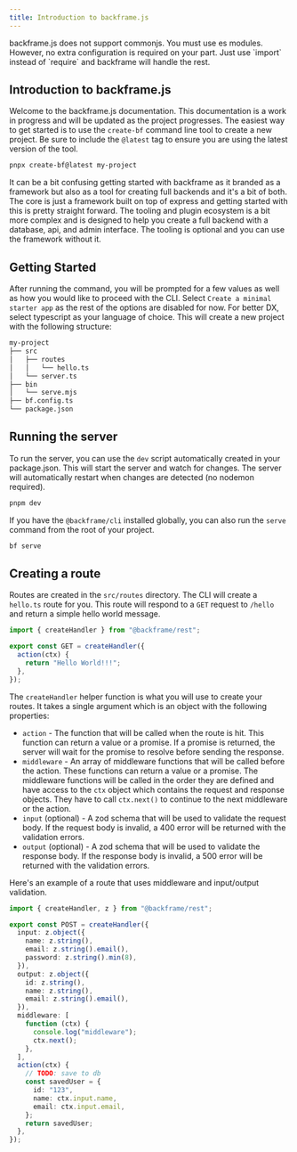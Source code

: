 ```yaml
---
title: Introduction to backframe.js
---
```



<Callout type="warning">
  backframe.js does not support commonjs. You must use es modules. However, no
  extra configuration is required on your part. Just use `import` instead of
  `require` and backframe will handle the rest.
</Callout>

## Introduction to backframe.js

Welcome to the backframe.js documentation. This documentation is a work in progress and will be updated as the project progresses. The easiest way to get started is to use the `create-bf` command line tool to create a new project. Be sure to include the `@latest` tag to ensure you are using the latest version of the tool.

```bash copy
pnpx create-bf@latest my-project
```

It can be a bit confusing getting started with backframe as it branded as a framework but also as a tool for creating full backends and it's a bit of both. The core is just a framework built on top of express and getting started with this is pretty straight forward. The tooling and plugin ecosystem is a bit more complex and is designed to help you create a full backend with a database, api, and admin interface. The tooling is optional and you can use the framework without it.

## Getting Started

After running the command, you will be prompted for a few values as well as how you would like to proceed with the CLI. Select `Create a minimal starter app` as the rest of the options are disabled for now. For better DX, select typescript as your language of choice. This will create a new project with the following structure:

```bash
my-project
├── src
│   ├── routes
│   │   └── hello.ts
│   └── server.ts
├── bin
│   └── serve.mjs
├── bf.config.ts
└── package.json
```

## Running the server

To run the server, you can use the `dev` script automatically created in your package.json. This will start the server and watch for changes. The server will automatically restart when changes are detected (no nodemon required).

```bash
pnpm dev
```

If you have the `@backframe/cli` installed globally, you can also run the `serve` command from the root of your project.

```bash
bf serve
```

## Creating a route

Routes are created in the `src/routes` directory. The CLI will create a `hello.ts` route for you. This route will respond to a `GET` request to `/hello` and return a simple hello world message.

```typescript copy
import { createHandler } from "@backframe/rest";

export const GET = createHandler({
  action(ctx) {
    return "Hello World!!!";
  },
});
```

The `createHandler` helper function is what you will use to create your routes. It takes a single argument which is an object with the following properties:

- `action` - The function that will be called when the route is hit. This function can return a value or a promise. If a promise is returned, the server will wait for the promise to resolve before sending the response.
- `middleware` - An array of middleware functions that will be called before the action. These functions can return a value or a promise. The middleware functions will be called in the order they are defined and have access to the `ctx` object which contains the request and response objects. They have to call `ctx.next()` to continue to the next middleware or the action.
- `input` (optional) - A zod schema that will be used to validate the request body. If the request body is invalid, a 400 error will be returned with the validation errors.
- `output` (optional) - A zod schema that will be used to validate the response body. If the response body is invalid, a 500 error will be returned with the validation errors.

Here's an example of a route that uses middleware and input/output validation.

```typescript copy
import { createHandler, z } from "@backframe/rest";

export const POST = createHandler({
  input: z.object({
    name: z.string(),
    email: z.string().email(),
    password: z.string().min(8),
  }),
  output: z.object({
    id: z.string(),
    name: z.string(),
    email: z.string().email(),
  }),
  middleware: [
    function (ctx) {
      console.log("middleware");
      ctx.next();
    },
  ],
  action(ctx) {
    // TODO: save to db
    const savedUser = {
      id: "123",
      name: ctx.input.name,
      email: ctx.input.email,
    };
    return savedUser;
  },
});
```
